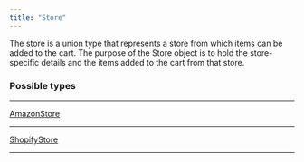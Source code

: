 ```yaml
---
title: "Store"
---
```


The store is a union type that represents a store from which items can be added to the cart. The purpose of the Store object is to hold the store-specific details and the items added to the cart from that store.

### Possible types

---

[AmazonStore](/api-reference/amazonstore) 

---

[ShopifyStore](/api-reference/shopifystore)

---
